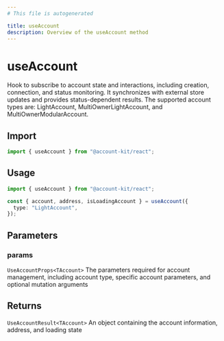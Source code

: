 ```yaml
---
# This file is autogenerated

title: useAccount
description: Overview of the useAccount method
---
```


# useAccount

Hook to subscribe to account state and interactions, including creation, connection, and status monitoring. It synchronizes with external store updates and provides status-dependent results.
The supported account types are: LightAccount, MultiOwnerLightAccount, and MultiOwnerModularAccount.

## Import

```ts
import { useAccount } from "@account-kit/react";
```

## Usage

```ts
import { useAccount } from "@account-kit/react";

const { account, address, isLoadingAccount } = useAccount({
  type: "LightAccount",
});
```

## Parameters

### params

`UseAccountProps<TAccount>`
The parameters required for account management, including account type, specific account parameters, and optional mutation arguments

## Returns

`UseAccountResult<TAccount>`
An object containing the account information, address, and loading state
